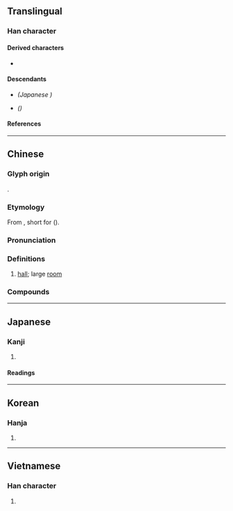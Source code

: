 {{also|庁|厅|廰|㕔|𠫇}}
{{character info/new}}
==Translingual==
{{Han simplified forms|廳|庁|厅}}

===Han character===
{{Han char|rn=53|rad=广|as=22|sn=25|four=00231|canj=ISGP|ids=⿸广聽}}

====Derived characters====
* {{l|mul|[[𣡹]]}}

====Descendants====
* {{l|mul|庁}} ''(Japanese {{w|shinjitai}})''
* {{l|mul|厅}} ''({{w|Simplified Chinese}})''

====References====
{{Han ref|kx=0352.240|dkj=09562|dj=0666.110|hdz=20909.090|uh=5EF3}}

----

==Chinese==
{{zh-forms|s=厅|alt=㕔,廰,庁,厛}}

===Glyph origin===
{{Han etym}}
{{Han compound|广|聽|ls=psc|c1=s|c2=p|t1=house}}.

===Etymology===
From {{zh-l|聽}}, short for {{zh-l|聽事}} (''{{w|Jiyun}}'').

===Pronunciation===
{{zh-pron
|m=tīng
|c=teng1,ting1
|h=pfs=thâng
|md=tiăng
|mn=thiaⁿ/theng
|mn_note=thiaⁿ - vernacular; theng - literary
|mn-t=tian1
|w=1thin
|mc=y
|oc=y
|cat=n
}}

===Definitions===
{{zh-hanzi}}

# [[hall]]; large [[room]]
#: {{zh-x|舞廳|ballroom}}
#: {{zh-x|餐廳|dining hall; restaurant}}
#: {{zh-x|咖啡廳|cafe}}

===Compounds===
{{zh-der|上廳行首|地下舞廳|大廳|待客廳|廳聯|廳子|廳堂|廳事|廳舍|廳長|客廳|官廳|大會廳|多功能廳|坐廳|前廳|廳房|建設廳|照廳|歌廳|抱廈廳|正廳|理髮廳|旋轉餐廳|授官廳|演武廳|敞廳|扣廳|舞廳|頭廳|餐廳秀|餐廳|頭廳相|轎廳|音樂廳|辦公廳|鎖廳|過廳|花廳|議事廳|飯廳}}

{{zh-cat|Intermediate}}

----

==Japanese==
{{ja-kanji forms|庁|廳}}

===Kanji===
{{ja-kanji|grade=|rs=广22|shin=庁}}

# {{rfdef|ja|sort=广22}}

====Readings====
{{ja-readings
|goon=ちょう
|kanon=てい
|kun=やくしょ, いえ
}}

----

==Korean==

===Hanja===
{{ko-hanja|hangeul=청}}

# {{rfdef|ko|sort=广22}}

----

==Vietnamese==

===Han character===
{{vi-hantu|[[sảnh]], [[thinh]], [[thính]]|rs=广22}}

# {{rfdef|vi|sort=广22}}